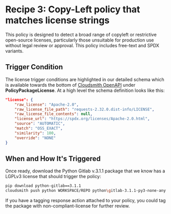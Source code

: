 

# Recipe 3: Copy-Left policy that matches license strings 

This policy is designed to detect a broad range of copyleft or restrictive open-source licenses, particularly those unsuitable for production use without legal review or approval. This policy includes free-text and SPDX variants.

<RemoteCodeBlock
  lang="rego"
  src="https://raw.githubusercontent.com/cloudsmith-io/rego-recipes/refs/heads/main/recipe-3/policy.rego"
/>

## Trigger Condition

The license trigger conditions are highlighted in our detailed schema which is available towards the bottom of [Cloudsmith OpenAPI](https://api.cloudsmith.io/v2/swagger) under **PolicyPackageLicense**. At a high level the schema definition looks like this:

```json
"license": {  
    "raw_license": "Apache-2.0",  
    "raw_license_file_path": "requests-2.32.0.dist-info/LICENSE",  
    "raw_license_file_contents": null,  
    "license_url": "https://spdx.org/licenses/Apache-2.0.html",  
    "source": "AUTOMATIC",  
    "match": "OSS_EXACT",  
    "similarity": 100,  
    "override": "NONE"  
}
```

## When and How It's Triggered

Once ready, download the Python Gitlab v.3.1.1 package that we know has a LGPLv3 license that should trigger the policy:

```bash
pip download python-gitlab==3.1.1  
cloudsmith push python WORKSPACE/REPO python\gitlab-3.1.1-py3-none-any.whl -k "API_KEY"
```

If you have a tagging response action attached to your policy, you could tag the package with non-compliant-license for further review.

<BlockImage src={recipe3} alt=""></BlockImage>

